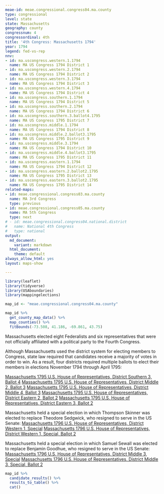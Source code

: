 ```yaml
---
meae-id: meae.congressional.congress04.ma.county
type: congressional
level: state
state: Massachusetts
geography: county
congressnum: 4
congressordinal: 4th
title: '4th Congress: Massachusetts 1794'
year: 1794
legend: fed-vs-rep
nnv:
- id: ma.uscongress.western.1.1794
  name: MA US Congress 1794 District 1
- id: ma.uscongress.western.2.1794
  name: MA US Congress 1794 District 2
- id: ma.uscongress.western.3.1794
  name: MA US Congress 1794 District 3
- id: ma.uscongress.western.4.1794
  name: MA US Congress 1794 District 4
- id: ma.uscongress.southern.1.1794
  name: MA US Congress 1794 District 5
- id: ma.uscongress.southern.2.1794
  name: MA US Congress 1794 District 6
- id: ma.uscongress.southern.3.ballot4.1795
  name: MA US Congress 1795 District 7
- id: ma.uscongress.middle.1.1794
  name: MA US Congress 1794 District 8
- id: ma.uscongress.middle.2.ballot3.1795
  name: MA US Congress 1795 District 9
- id: ma.uscongress.middle.3.1794
  name: MA US Congress 1794 District 10
- id: ma.uscongress.middle.4.ballot3.1795
  name: MA US Congress 1795 District 11
- id: ma.uscongress.eastern.1.1794
  name: MA US Congress 1794 District 12
- id: ma.uscongress.eastern.2.ballot2.1795
  name: MA US Congress 1795 District 13
- id: ma.uscongress.eastern.3.ballot2.1795
  name: MA US Congress 1795 District 14
related-maps:
- id: meae.congressional.congress03.ma.county
  name: MA 3rd Congress
  type: previous
- id: meae.congressional.congress05.ma.county
  name: MA 5th Congress
  type: next
# - id: meae.congressional.congress04.national.district
#   name: National 4th Congress
#   type: national
output:
  md_document:
    variant: markdown
  html_document:
    theme: default
always_allow_html: yes
layout: maps-show

---
```


```r
library(leaflet)
library(tidyverse)
library(USAboundaries)
library(mappingelections)

map_id <- "meae.congressional.congress04.ma.county"
```

<div class="map">

```r
map_id %>%
  get_county_map_data() %>% 
  map_counties() %>% 
  fitBounds(-73.508, 41.186, -69.861, 43.75)
```

</div>

Massachusetts elected eight Federalists and six representatives that were not officially affiliated with a political party to the Fourth Congress.  

Although Massachusetts used the district system for electing members to Congress, state law required that candidates receive a majority of votes in order to win. As a result, four districts required multiple ballots to elect their members in elections November 1794 through April 1795:

[Massachusetts 1795 U.S. House of Representatives, District Southern 3, Ballot 4](https://elections.lib.tufts.edu/catalog/tufts:ma.uscongress.southern.3.ballot4.1795)
[Massachusetts 1795 U.S. House of Representatives, District Middle 2, Ballot 3](https://elections.lib.tufts.edu/catalog/tufts:ma.uscongress.middle.2.ballot3.1795)
[Massachusetts 1795 U.S. House of Representatives, District Middle 4, Ballot 3](https://elections.lib.tufts.edu/catalog/tufts:ma.uscongress.middle.4.ballot3.1795)
[Massachusetts 1795 U.S. House of Representatives, District Eastern 2, Ballot 2](https://elections.lib.tufts.edu/catalog/tufts:ma.uscongress.eastern.2.ballot2.1795)
[Massachusetts 1795 U.S. House of Representatives, District Eastern 3, Ballot 2](https://elections.lib.tufts.edu/catalog/tufts:ma.uscongress.eastern.3.ballot2.1795)

Massachusetts held a special election in which Thompson Skinner was elected to replace Theodore Sedgwick, who resigned to serve in the US Senate:
[Massachusetts 1796 U.S. House of Representatives, District Western 1, Special](https://elections.lib.tufts.edu/catalog/tufts:ma.uscongress.western.1.special.1796)
[Massachusetts 1796 U.S. House of Representatives, District Western 1, Special, Ballot 2](https://elections.lib.tufts.edu/catalog/tufts:ma.uscongress.western.1.special2.1796)

Massachusetts held a special election in which Samuel Sewall was elected to replace Benjamin Goodhue, who resigned to serve in the US Senate:
[Massachusetts 1796 U.S. House of Representatives, District Middle 3, Special](https://elections.lib.tufts.edu/catalog/tufts:ma.uscongress.middle.3.special.1796)
[Massachusetts 1796 U.S. House of Representatives, District Middle 3, Special, Ballot 2](https://elections.lib.tufts.edu/catalog/tufts:ma.uscongress.middle.3.special2.1796)

<div class="results-table">

```r
map_id %>%
  candidate_results() %>%
  results_to_table() %>%
  cat()
```

</div>
